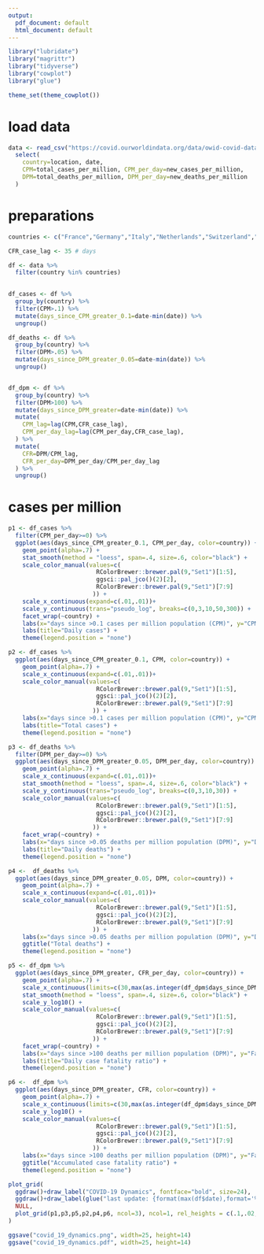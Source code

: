 ```yaml
---
output:
  pdf_document: default
  html_document: default
---
```

```r
library("lubridate")
library("magrittr")
library("tidyverse")
library("cowplot")
library("glue")

theme_set(theme_cowplot())
```

# load data
```r
data <- read_csv("https://covid.ourworldindata.org/data/owid-covid-data.csv") %>% 
  select(
    country=location, date, 
    CPM=total_cases_per_million, CPM_per_day=new_cases_per_million, 
    DPM=total_deaths_per_million, DPM_per_day=new_deaths_per_million
  )
```

# preparations
```r

countries <- c("France","Germany","Italy","Netherlands","Switzerland","Sweden","United States", "United Kingdom", "Brazil")

CFR_case_lag <- 35 # days

df <- data %>% 
  filter(country %in% countries)
  

df_cases <- df %>% 
  group_by(country) %>% 
  filter(CPM>.1) %>% 
  mutate(days_since_CPM_greater_0.1=date-min(date)) %>% 
  ungroup()

df_deaths <- df %>% 
  group_by(country) %>% 
  filter(DPM>.05) %>% 
  mutate(days_since_DPM_greater_0.05=date-min(date)) %>% 
  ungroup()


df_dpm <- df %>% 
  group_by(country) %>% 
  filter(DPM>100) %>% 
  mutate(days_since_DPM_greater=date-min(date)) %>% 
  mutate(
    CPM_lag=lag(CPM,CFR_case_lag),
    CPM_per_day_lag=lag(CPM_per_day,CFR_case_lag),
  ) %>% 
  mutate(
    CFR=DPM/CPM_lag,
    CFR_per_day=DPM_per_day/CPM_per_day_lag
  ) %>% 
  ungroup()
```

# cases per million
```r

p1 <- df_cases %>%   
  filter(CPM_per_day>=0) %>% 
  ggplot(aes(days_since_CPM_greater_0.1, CPM_per_day, color=country)) +
    geom_point(alpha=.7) +
    stat_smooth(method = "loess", span=.4, size=.6, color="black") +
    scale_color_manual(values=c(
                         RColorBrewer::brewer.pal(9,"Set1")[1:5],
                         ggsci::pal_jco()(2)[2],
                         RColorBrewer::brewer.pal(9,"Set1")[7:9]
                        )) +
    scale_x_continuous(expand=c(.01,.01))+
    scale_y_continuous(trans="pseudo_log", breaks=c(0,3,10,50,300)) +
    facet_wrap(~country) +
    labs(x="days since >0.1 cases per million population (CPM)", y="CPM per day [log-scale]") +
    labs(title="Daily cases") +
    theme(legend.position = "none")

p2 <- df_cases %>%   
  ggplot(aes(days_since_CPM_greater_0.1, CPM, color=country)) +
    geom_point(alpha=.7) +
    scale_x_continuous(expand=c(.01,.01))+
    scale_color_manual(values=c(
                         RColorBrewer::brewer.pal(9,"Set1")[1:5],
                         ggsci::pal_jco()(2)[2],
                         RColorBrewer::brewer.pal(9,"Set1")[7:9]
                        )) +
    labs(x="days since >0.1 cases per million population (CPM)", y="CPM") +
    labs(title="Total cases") +
    theme(legend.position = "none")

p3 <- df_deaths %>%   
  filter(DPM_per_day>=0) %>% 
  ggplot(aes(days_since_DPM_greater_0.05, DPM_per_day, color=country)) +
    geom_point(alpha=.7) +
    scale_x_continuous(expand=c(.01,.01))+
    stat_smooth(method = "loess", span=.4, size=.6, color="black") +
    scale_y_continuous(trans="pseudo_log", breaks=c(0,3,10,30)) +
    scale_color_manual(values=c(
                         RColorBrewer::brewer.pal(9,"Set1")[1:5],
                         ggsci::pal_jco()(2)[2],
                         RColorBrewer::brewer.pal(9,"Set1")[7:9]
                        )) +
    facet_wrap(~country) +
    labs(x="days since >0.05 deaths per million population (DPM)", y="DPM per day [log-scale]") +
    labs(title="Daily deaths") +
    theme(legend.position = "none")

p4 <-  df_deaths %>%   
  ggplot(aes(days_since_DPM_greater_0.05, DPM, color=country)) +
    geom_point(alpha=.7) +
    scale_x_continuous(expand=c(.01,.01))+
    scale_color_manual(values=c(
                         RColorBrewer::brewer.pal(9,"Set1")[1:5],
                         ggsci::pal_jco()(2)[2],
                         RColorBrewer::brewer.pal(9,"Set1")[7:9]
                        )) +
    labs(x="days since >0.05 deaths per million population (DPM)", y="DPM") +
    ggtitle("Total deaths") +
    theme(legend.position = "none")

p5 <- df_dpm %>%   
  ggplot(aes(days_since_DPM_greater, CFR_per_day, color=country)) +
    geom_point(alpha=.7) +
    scale_x_continuous(limits=c(30,max(as.integer(df_dpm$days_since_DPM_greater))), expand=c(.01,.01)) +
    stat_smooth(method = "loess", span=.4, size=.6, color="black") +
    scale_y_log10() +
    scale_color_manual(values=c(
                         RColorBrewer::brewer.pal(9,"Set1")[1:5],
                         ggsci::pal_jco()(2)[2],
                         RColorBrewer::brewer.pal(9,"Set1")[7:9]
                        )) +
    facet_wrap(~country) +
    labs(x="days since >100 deaths per million population (DPM)", y="Fatalities per case [log-scale]") +
    labs(title="Daily case fatality ratio") +
    theme(legend.position = "none")

p6 <-  df_dpm %>%   
  ggplot(aes(days_since_DPM_greater, CFR, color=country)) +
    geom_point(alpha=.7) +
    scale_x_continuous(limits=c(30,max(as.integer(df_dpm$days_since_DPM_greater))), expand=c(.01,.01)) +
    scale_y_log10() +
    scale_color_manual(values=c(
                         RColorBrewer::brewer.pal(9,"Set1")[1:5],
                         ggsci::pal_jco()(2)[2],
                         RColorBrewer::brewer.pal(9,"Set1")[7:9]
                        )) +
    labs(x="days since >100 deaths per million population (DPM)", y="Fatalities per case") +
    ggtitle("Accumulated case fatality ratio") +
    theme(legend.position = "none")

plot_grid(
  ggdraw()+draw_label("COVID-19 Dynamics", fontface="bold", size=24),
  ggdraw()+draw_label(glue("last update: {format(max(df$date),format='%d.%m.%Y')}")),
  NULL,
  plot_grid(p1,p3,p5,p2,p4,p6, ncol=3), ncol=1, rel_heights = c(.1,.02,.1,2)
)

ggsave("covid_19_dynamics.png", width=25, height=14)
ggsave("covid_19_dynamics.pdf", width=25, height=14)
```